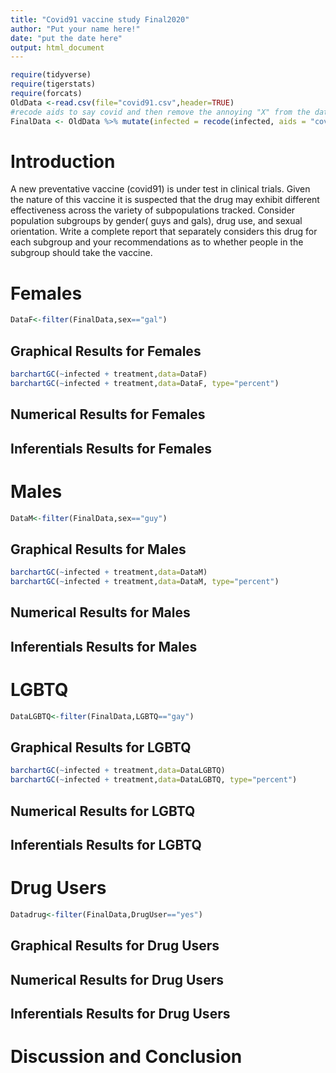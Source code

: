```yaml
---
title: "Covid91 vaccine study Final2020"
author: "Put your name here!"
date: "put the date here"
output: html_document
---
```


```r
require(tidyverse)
require(tigerstats)
require(forcats)
OldData <-read.csv(file="covid91.csv",header=TRUE)
#recode aids to say covid and then remove the annoying "X" from the dataframe
FinalData <- OldData %>% mutate(infected = recode(infected, aids = "covid", none = "OK" )) %>% select(-one_of("X"))
```

# Introduction

<!--In this section you explain what you are trying to show.  Where did the data come from?  What is the research or other question you are trying to answer?.  If you skimp in this section expect to be marked down in your grade. Paint a picture of the project a couple of paragraphs is expected!-->

A new  preventative vaccine (covid91) is under test in clinical trials. Given the nature of this vaccine it is suspected that the drug may exhibit different effectiveness across the variety of subpopulations tracked. Consider population subgroups by gender( guys and gals), drug use, and sexual orientation. Write a complete report that separately considers this drug for each subgroup and your recommendations as to whether people in the subgroup should take the vaccine.

# Females 
```r
DataF<-filter(FinalData,sex=="gal")
```


## Graphical Results for Females 
```r
barchartGC(~infected + treatment,data=DataF)
barchartGC(~infected + treatment,data=DataF, type="percent")

```

## Numerical Results for Females 
## Inferentials Results for Females 


# Males 

```r
DataM<-filter(FinalData,sex=="guy")
```

## Graphical Results for Males 
```r
barchartGC(~infected + treatment,data=DataM)
barchartGC(~infected + treatment,data=DataM, type="percent")

```

## Numerical Results for Males
## Inferentials Results for Males

# LGBTQ

```r
DataLGBTQ<-filter(FinalData,LGBTQ=="gay")
```

## Graphical Results for LGBTQ 
```r
barchartGC(~infected + treatment,data=DataLGBTQ)
barchartGC(~infected + treatment,data=DataLGBTQ, type="percent")

```

## Numerical Results for LGBTQ
## Inferentials Results for LGBTQ

# Drug Users 

```r
Datadrug<-filter(FinalData,DrugUser=="yes")
```
## Graphical Results for Drug Users  
## Numerical Results for Drug Users  
## Inferentials Results for Drug Users 

# Discussion and Conclusion

<!--Discussion and conclusion here.  If you found a relationship be sure to consider whether the relationship occurs because one of the variavbles causes the other, or whether they perhasps are related for some other reason.  Watch the chapter 6 videos from the GeorgeTown videos collection.!-->
